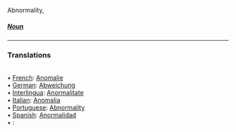 Abnormality, <BR><H5>[[Noun]]</H5> 
<HR> <P> <H3>Translations</H3><BR>• [[French]]: [[Anomalie]]<BR>• [[German]]: [[Abweichung]]<BR>• [[Interlingua]]: [[Anormalitate]]<BR>• [[Italian]]: [[Anomalia]]<BR>• [[Portuguese]]: [[Abnormality]]<BR>• [[Spanish]]: [[Anormalidad]]<BR>• [[]]: [[]]